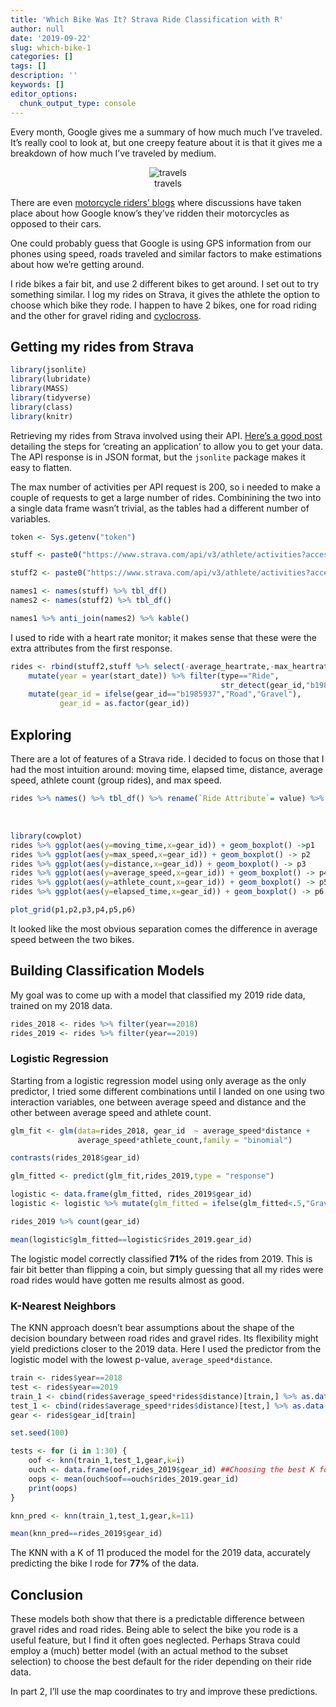 ```yaml
---
title: 'Which Bike Was It? Strava Ride Classification with R'
author: null
date: '2019-09-22'
slug: which-bike-1
categories: []
tags: []
description: ''
keywords: []
editor_options: 
  chunk_output_type: console
---
```


Every month, Google gives me a summary of how much much I've traveled. It's really cool to look at, but one creepy feature about it is that it gives me a breakdown of how much I've traveled by medium.
<center>
![travels](/img/travels.png)
</center>

There are even [motorcycle riders' blogs](https://indianexpress.com/article/blogs/google-maps-knows-that-i-rode-to-work-on-a-motorcycle-and-didnt-drive-down-how-3033041/) where discussions have taken place about how Google know's they've ridden their motorcycles as opposed to their cars.

One could probably guess that Google is using GPS information from our phones using speed, roads traveled and similar factors to make estimations about how we're getting around. 

I ride bikes a fair bit, and use 2 different bikes to get around. I set out to try something similar. I log my rides on Strava, it gives the athlete the option to choose which bike they rode. I happen to have 2 bikes, one for road riding and the other for gravel riding and [cyclocross](https://en.wikipedia.org/wiki/Cyclo-cross). 

## Getting my rides from Strava


```r
library(jsonlite)
library(lubridate)
library(MASS)
library(tidyverse)
library(class)
library(knitr)
```

Retrieving my rides from Strava involved using their API. [Here's a good post](http://www.open-thoughts.com/2017/01/the-quantified-cyclist-analysing-strava-data-using-r/) detailing the steps for 'creating an application' to allow you to get your data. The API response is in JSON format, but the `jsonlite` package makes it easy to flatten.  

The max number of activities per API request is 200, so i needed to make a couple of requests to get a large number of rides. Combinining the two into a single data frame wasn't trivial, as the tables had a different number of variables.


```r

token <- Sys.getenv("token")

stuff <- paste0("https://www.strava.com/api/v3/athlete/activities?access_token=",token,"&per_page=200&page=1") %>% fromJSON(flatten = TRUE)

stuff2 <- paste0("https://www.strava.com/api/v3/athlete/activities?access_token=",token,"&per_page=200&page=2") %>% fromJSON(flatten =TRUE)

names1 <- names(stuff) %>% tbl_df()
names2 <- names(stuff2) %>% tbl_df()

names1 %>% anti_join(names2) %>% kable()
```

I used to ride with a heart rate monitor; it makes sense that these were the extra attributes from the first response.

```r
rides <- rbind(stuff2,stuff %>% select(-average_heartrate,-max_heartrate)) %>% tbl_df() %>%  
    mutate(year = year(start_date)) %>% filter(type=="Ride",
                                               str_detect(gear_id,"b1985937|b3994483")) %>%
    mutate(gear_id = ifelse(gear_id=="b1985937","Road","Gravel"),
           gear_id = as.factor(gear_id))

```


## Exploring

There are a lot of features of a Strava ride. I decided to focus on those that I had the most intuition around: moving time, elapsed time, distance, average speed, athlete count (group rides), and max speed.

```r
rides %>% names() %>% tbl_df() %>% rename(`Ride Attribute`= value) %>% DT::datatable(options = list(pageLength=5))

```

<br>
```r
library(cowplot)
rides %>% ggplot(aes(y=moving_time,x=gear_id)) + geom_boxplot() ->p1
rides %>% ggplot(aes(y=max_speed,x=gear_id)) + geom_boxplot() -> p2
rides %>% ggplot(aes(y=distance,x=gear_id)) + geom_boxplot() -> p3
rides %>% ggplot(aes(y=average_speed,x=gear_id)) + geom_boxplot() -> p4
rides %>% ggplot(aes(y=athlete_count,x=gear_id)) + geom_boxplot() -> p5
rides %>% ggplot(aes(y=elapsed_time,x=gear_id)) + geom_boxplot() -> p6

plot_grid(p1,p2,p3,p4,p5,p6)

```

It looked like the most obvious separation comes the difference in average speed between the two bikes.

## Building Classification Models

My goal was to come up with a model that classified my 2019 ride data, trained on my 2018 data.

```r
rides_2018 <- rides %>% filter(year==2018)
rides_2019 <- rides %>% filter(year==2019)
```


### Logistic Regression

Starting from a logistic regression model using only average as the only predictor, I tried some different combinations until I landed on one using two interaction variables, one between average speed and distance and the other between average speed and athlete count.

```r

glm_fit <- glm(data=rides_2018, gear_id  ~ average_speed*distance + 
               average_speed*athlete_count,family = "binomial")

contrasts(rides_2018$gear_id)

glm_fitted <- predict(glm_fit,rides_2019,type = "response")

logistic <- data.frame(glm_fitted, rides_2019$gear_id)
logistic <- logistic %>% mutate(glm_fitted = ifelse(glm_fitted<.5,"Gravel","Road")) 

rides_2019 %>% count(gear_id) 
```

```r
mean(logistic$glm_fitted==logistic$rides_2019.gear_id)
```

The logistic model correctly classified **71%** of the rides from 2019. This is fair bit better than flipping a coin, but simply guessing that all my rides were road rides would have gotten me results almost as good. 



### K-Nearest Neighbors

The KNN approach doesn't bear assumptions about the shape of the decision boundary between road rides and gravel rides. Its flexibility might yield predictions closer to the 2019 data. Here I used the predictor from the logistic model with the lowest p-value, `average_speed*distance`.

```r
train <- rides$year==2018
test <- rides$year==2019
train_1 <- cbind(rides$average_speed*rides$distance)[train,] %>% as.data.frame()
test_1 <- cbind(rides$average_speed*rides$distance)[test,] %>% as.data.frame()
gear <- rides$gear_id[train] 

set.seed(100)

tests <- for (i in 1:30) {
    oof <- knn(train_1,test_1,gear,k=i)
    ouch <- data.frame(oof,rides_2019$gear_id) ##Choosing the best K for 2019 data
    oops <- mean(ouch$oof==ouch$rides_2019.gear_id)
    print(oops)
}
```


```r
knn_pred <- knn(train_1,test_1,gear,k=11) 

mean(knn_pred==rides_2019$gear_id)

```

The KNN with a K of 11 produced the model for the 2019 data, accurately predicting the bike I rode for **77%** of the data. 

## Conclusion

These models both show that there is a predictable difference between gravel rides and road rides. Being able to select the bike you rode is a useful feature, but I find it often goes neglected. Perhaps Strava could employ a (much) better model (with an actual method to the subset selection) to choose the best default for the rider depending on their ride data. 

In part 2, I'll use the map coordinates to try and improve these predictions.  

